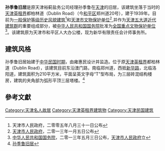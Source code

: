 {{文物保护单位
| 级别 = 全国
| 名称 = 天津五大道近代建筑群<br /><span style="font-size:smaller;">孙季鲁旧居</span>
| 图片 = [[File:郑州道20号.JPG|200px]]
| 编号 = 7-1627
| 分类 = 近现代重要史迹及代表性建筑
| 时代 = 民国
| 所在 = [[天津市|天津市]][[和平区_(天津市)|和平区]]
| 登录 = 2013年
}}
'''孙季鲁旧居'''是原天津裕蓟盐务公司经理孙季鲁在[[天津|天津]]的旧居，该建筑坐落于当时的[[天津英租界|天津英租界]]都柏林道（Dublin Road）（今[[和平区_(天津市)|和平区]]郑州道20号），建于1939年。目前为[[天津历史风貌建筑|一般保护等级历史风貌建筑]]<ref>天津市人民政府，二零零五年八月三十一日公布</ref>和[[天津市文物保护单位|天津市文物保护单位]]<ref>[[天津市人民政府|天津市人民政府]]，二零一三年一月五日公布</ref>,并作为[[五大道|天津五大道近代建筑群]]的重要组成部分，被[[中华人民共和国国务院|中华人民共和国国务院]]批准为[[天津全国重点文物保护单位列表|全国重点文物保护单位]]<ref>[[中华人民共和国国务院|中华人民共和国国务院]]，二零一三年五月三日公布，[[天津市人民政府|天津市人民政府]]立</ref>。该建筑原为天津市和平区人大办公楼，现为新华有限责任会计师事务所。

== 建筑风格 ==
{{文物保护单位
| 级别 = 省级
| 省区市 = 天津市
| 名称 = 孙季鲁旧居
| 图片 = [[File:孙季鲁旧宅.jpg|200px]] |
| 编号 = 4-61
| 分类 = 近现代重要史迹及代表性建筑
| 时代 = 1939年
| 所在 = [[天津市|天津市]][[和平区_(天津市)|和平区]]
| 登录 = 2013年1月5日
}}

{{天津历史风貌建筑|
省区市 = 天津市 |
名称 = 孙季鲁旧居 |
图片 = [[File:孙季鲁旧宅铭牌.jpg|200px]] |
编号 = 0130086 |
等级 = 一般保护 |
时代 = 1939年 |
所在 = [[天津市|天津市]][[和平区_(天津市)|和平区]] |
公布 = 2005年8月31日 |
}}

孙季鲁旧居始建于[[中华民国时期|中华民国时期]]，由雍惠民设计并监造。位于原[[天津英租界|天津英租界]]都柏林道（Dublin Road），该建筑目前东沿澳门路，南临郑州道，西抵[[新华路_(天津)|新华路]]，北临洛阳道，建筑面积为210平方米，平面呈英文字母“T”型布局，为三层砖混结构楼房，建筑的夹角部为弧形平顶三层塔楼。<ref>[http://www.tjtv.com.cn/system/2007/06/20/001728178.shtml 孙季鲁旧居]</ref>

== 參考文獻 ==
<div class="references-small">
<references />
</div>

{{天津市名人故居}}
{{天津市文物保护单位}}

[[Category:天津名人故居|Category:天津名人故居]]
[[Category:天津英租界建筑物|Category:天津英租界建筑物]]
[[Category:天津民国建筑|Category:天津民国建筑]]